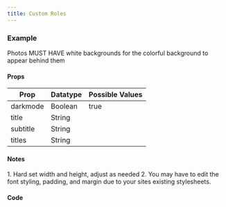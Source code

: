 ```yaml
---
title: Custom Roles
---
```




<h3>Example</h3>

<div style={{width: '400px', margin: '100px auto'}}>
  <CustomRoles client:load/>
</div>

<Aside>
  Photos MUST HAVE white backgrounds for the colorful background to appear behind them
</Aside>

<h4>Props</h4>

| Prop                 | Datatype | Possible Values          |
|----------------------|----------|--------------------------|
| darkmode             | Boolean  | true || false            |
| title                | String   |                          |
| subtitle             | String   |                          |
| titles               | String   |                          |

<h4>Notes</h4>
1. Hard set width and height, adjust as needed
2. You may have to edit the font styling, padding, and margin due to your sites existing stylesheets.

<h4>Code</h4>

<Tabs>
  <TabItem label="React" icon="seti:react">
    <Code code={reactCode} lang="js" title={'custom_roles.jsx'} />
  </TabItem>
  <TabItem label="Css" icon="seti:css">
    <Code code={cssCode} lang="css" title={'custom_roles.css'} />
  </TabItem>
</Tabs>
